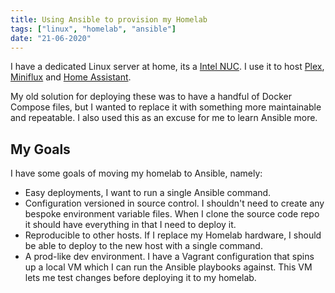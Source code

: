 ```yaml
---
title: Using Ansible to provision my Homelab
tags: ["linux", "homelab", "ansible"]
date: "21-06-2020"
---
```


I have a dedicated Linux server at home, its a [Intel NUC](https://www.intel.com/content/www/us/en/products/boards-kits/nuc.html).
I use it to host [Plex](https://www.plex.tv/), [Miniflux](https://miniflux.app/) and [Home Assistant](https://www.home-assistant.io/).

My old solution for deploying these was to have a handful of Docker Compose files, but I wanted to replace it with something more maintainable and repeatable.
I also used this as an excuse for me to learn Ansible more.

## My Goals

I have some goals of moving my homelab to Ansible,
namely:

- Easy deployments, I want to run a single Ansible command.
- Configuration versioned in source control. I shouldn't need to create any bespoke environment variable files. When I clone the source code repo it should have everything in that I need to deploy it. 
- Reproducible to other hosts. If I replace my Homelab hardware, I should be able to deploy to the new host with a single command.
- A prod-like dev environment. I have a Vagrant configuration that spins up a local VM which I can run the Ansible playbooks against.
This VM lets me test changes before deploying it to my homelab.
